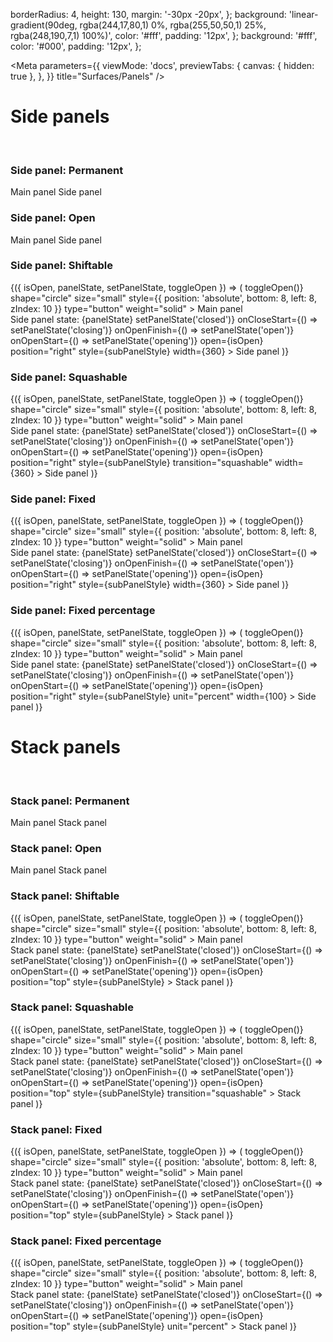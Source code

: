 
  borderRadius: 4,
  height: 130,
  margin: '-30px -20px',
};
  background: 'linear-gradient(90deg, rgba(244,17,80,1) 0%, rgba(255,50,50,1) 25%, rgba(248,190,7,1) 100%)',
  color: '#fff',
  padding: '12px',
};
  background: '#fff',
  color: '#000',
  padding: '12px',
};

<Meta
  parameters={{
    viewMode: 'docs',
    previewTabs: {
      canvas: { hidden: true },
    },
  }}
  title="Surfaces/Panels"
/>

<PageTitle src="components/Panels" title="Panels" />

# Side panels

<br />

### Side panel: Permanent

<Canvas>
  <Story name="Side panel: Permanent">
    <PanelContainer orientation="vertical" style={panelContainerStyle}>
      <MainPanel style={mainPanelStyle}>Main panel</MainPanel>
      <PermanentSidePanel position="right" style={subPanelStyle} width={360}>
        Side panel
      </PermanentSidePanel>
    </PanelContainer>
  </Story>
</Canvas>

### Side panel: Open

<Canvas>
  <Story name="Side panel: Open">
    <PanelContainer orientation="vertical" style={panelContainerStyle}>
      <MainPanel style={mainPanelStyle}>Main panel</MainPanel>
      <SidePanel open position="right" style={subPanelStyle} width={360}>
        Side panel
      </SidePanel>
    </PanelContainer>
  </Story>
</Canvas>

### Side panel: Shiftable

<Canvas>
  <Story name="Side panel: Shiftable">
    <PanelsWrapper isOpen>
      {({ isOpen, panelState, setPanelState, toggleOpen }) => (
        <React.Fragment>
          <PanelContainer orientation="vertical" style={panelContainerStyle}>
            <IconButton
              color="white"
              onClick={() => toggleOpen()}
              shape="circle"
              size="small"
              style={{ position: 'absolute', bottom: 8, left: 8, zIndex: 10 }}
              type="button"
              weight="solid"
            >
              <RightPanelIcon size={14} />
            </IconButton>
            <MainPanel style={mainPanelStyle}>
              Main panel
              <br />
              Side panel state: {panelState}
            </MainPanel>
            <SidePanel
              onCloseFinish={() => setPanelState('closed')}
              onCloseStart={() => setPanelState('closing')}
              onOpenFinish={() => setPanelState('open')}
              onOpenStart={() => setPanelState('opening')}
              open={isOpen}
              position="right"
              style={subPanelStyle}
              width={360}
            >
              Side panel
            </SidePanel>
          </PanelContainer>
        </React.Fragment>
      )}
    </PanelsWrapper>
  </Story>
</Canvas>

### Side panel: Squashable

<Canvas>
  <Story name="Side panel: Squashable">
    <PanelsWrapper isOpen>
      {({ isOpen, panelState, setPanelState, toggleOpen }) => (
        <React.Fragment>
          <PanelContainer orientation="vertical" style={panelContainerStyle}>
            <IconButton
              color="white"
              onClick={() => toggleOpen()}
              shape="circle"
              size="small"
              style={{ position: 'absolute', bottom: 8, left: 8, zIndex: 10 }}
              type="button"
              weight="solid"
            >
              <RightPanelIcon size={14} />
            </IconButton>
            <MainPanel style={mainPanelStyle}>
              Main panel
              <br />
              Side panel state: {panelState}
            </MainPanel>
            <SidePanel
              onCloseFinish={() => setPanelState('closed')}
              onCloseStart={() => setPanelState('closing')}
              onOpenFinish={() => setPanelState('open')}
              onOpenStart={() => setPanelState('opening')}
              open={isOpen}
              position="right"
              style={subPanelStyle}
              transition="squashable"
              width={360}
            >
              Side panel
            </SidePanel>
          </PanelContainer>
        </React.Fragment>
      )}
    </PanelsWrapper>
  </Story>
</Canvas>

### Side panel: Fixed

<Canvas>
  <Story name="Side panel: Fixed">
    <PanelsWrapper isOpen>
      {({ isOpen, panelState, setPanelState, toggleOpen }) => (
        <React.Fragment>
          <PanelContainer orientation="vertical" style={panelContainerStyle}>
            <IconButton
              color="white"
              onClick={() => toggleOpen()}
              shape="circle"
              size="small"
              style={{ position: 'absolute', bottom: 8, left: 8, zIndex: 10 }}
              type="button"
              weight="solid"
            >
              <RightPanelIcon size={14} />
            </IconButton>
            <MainPanel style={mainPanelStyle}>
              Main panel
              <br />
              Side panel state: {panelState}
            </MainPanel>
            <SidePanel
              fixed
              onCloseFinish={() => setPanelState('closed')}
              onCloseStart={() => setPanelState('closing')}
              onOpenFinish={() => setPanelState('open')}
              onOpenStart={() => setPanelState('opening')}
              open={isOpen}
              position="right"
              style={subPanelStyle}
              width={360}
            >
              Side panel
            </SidePanel>
          </PanelContainer>
        </React.Fragment>
      )}
    </PanelsWrapper>
  </Story>
</Canvas>

### Side panel: Fixed percentage

<Canvas>
  <Story name="Side panel: Fixed percentage">
    <PanelsWrapper>
      {({ isOpen, panelState, setPanelState, toggleOpen }) => (
        <React.Fragment>
          <PanelContainer orientation="vertical" style={panelContainerStyle}>
            <IconButton
              color="white"
              onClick={() => toggleOpen()}
              shape="circle"
              size="small"
              style={{ position: 'absolute', bottom: 8, left: 8, zIndex: 10 }}
              type="button"
              weight="solid"
            >
              <RightPanelIcon size={14} />
            </IconButton>
            <MainPanel style={mainPanelStyle}>
              Main panel
              <br />
              Side panel state: {panelState}
            </MainPanel>
            <SidePanel
              fixed
              onCloseFinish={() => setPanelState('closed')}
              onCloseStart={() => setPanelState('closing')}
              onOpenFinish={() => setPanelState('open')}
              onOpenStart={() => setPanelState('opening')}
              open={isOpen}
              position="right"
              style={subPanelStyle}
              unit="percent"
              width={100}
            >
              Side panel
            </SidePanel>
          </PanelContainer>
        </React.Fragment>
      )}
    </PanelsWrapper>
  </Story>
</Canvas>

# Stack panels

<br />

### Stack panel: Permanent

<Canvas>
  <Story name="Stack panel: Permanent">
    <PanelContainer reverse orientation="horizontal" style={panelContainerStyle}>
      <MainPanel style={mainPanelStyle}>Main panel</MainPanel>
      <PermanentStackPanel height={40} position="top" style={subPanelStyle}>
        Stack panel
      </PermanentStackPanel>
    </PanelContainer>
  </Story>
</Canvas>

### Stack panel: Open

<Canvas>
  <Story name="Stack panel: Open">
    <PanelContainer reverse orientation="horizontal" style={panelContainerStyle}>
      <MainPanel style={mainPanelStyle}>Main panel</MainPanel>
      <StackPanel open height={40} position="top" style={subPanelStyle}>
        Stack panel
      </StackPanel>
    </PanelContainer>
  </Story>
</Canvas>

### Stack panel: Shiftable

<Canvas>
  <Story name="Stack panel: Shiftable">
    <PanelsWrapper isOpen>
      {({ isOpen, panelState, setPanelState, toggleOpen }) => (
        <React.Fragment>
          <PanelContainer reverse orientation="horizontal" style={panelContainerStyle}>
            <IconButton
              color="white"
              onClick={() => toggleOpen()}
              shape="circle"
              size="small"
              style={{ position: 'absolute', bottom: 8, left: 8, zIndex: 10 }}
              type="button"
              weight="solid"
            >
              <RightPanelIcon size={14} />
            </IconButton>
            <MainPanel style={mainPanelStyle}>
              Main panel
              <br />
              Stack panel state: {panelState}
            </MainPanel>
            <StackPanel
              height={40}
              onCloseFinish={() => setPanelState('closed')}
              onCloseStart={() => setPanelState('closing')}
              onOpenFinish={() => setPanelState('open')}
              onOpenStart={() => setPanelState('opening')}
              open={isOpen}
              position="top"
              style={subPanelStyle}
            >
              Stack panel
            </StackPanel>
          </PanelContainer>
        </React.Fragment>
      )}
    </PanelsWrapper>
  </Story>
</Canvas>

### Stack panel: Squashable

<Canvas>
  <Story name="Stack panel: Squashable">
    <PanelsWrapper isOpen>
      {({ isOpen, panelState, setPanelState, toggleOpen }) => (
        <React.Fragment>
          <PanelContainer reverse orientation="horizontal" style={panelContainerStyle}>
            <IconButton
              color="white"
              onClick={() => toggleOpen()}
              shape="circle"
              size="small"
              style={{ position: 'absolute', bottom: 8, left: 8, zIndex: 10 }}
              type="button"
              weight="solid"
            >
              <RightPanelIcon size={14} />
            </IconButton>
            <MainPanel style={mainPanelStyle}>
              Main panel
              <br />
              Stack panel state: {panelState}
            </MainPanel>
            <StackPanel
              height={40}
              onCloseFinish={() => setPanelState('closed')}
              onCloseStart={() => setPanelState('closing')}
              onOpenFinish={() => setPanelState('open')}
              onOpenStart={() => setPanelState('opening')}
              open={isOpen}
              position="top"
              style={subPanelStyle}
              transition="squashable"
            >
              Stack panel
            </StackPanel>
          </PanelContainer>
        </React.Fragment>
      )}
    </PanelsWrapper>
  </Story>
</Canvas>

### Stack panel: Fixed

<Canvas>
  <Story name="Stack panel: Fixed">
    <PanelsWrapper isOpen>
      {({ isOpen, panelState, setPanelState, toggleOpen }) => (
        <React.Fragment>
          <PanelContainer reverse orientation="horizontal" style={panelContainerStyle}>
            <IconButton
              color="white"
              onClick={() => toggleOpen()}
              shape="circle"
              size="small"
              style={{ position: 'absolute', bottom: 8, left: 8, zIndex: 10 }}
              type="button"
              weight="solid"
            >
              <RightPanelIcon size={14} />
            </IconButton>
            <MainPanel style={mainPanelStyle}>
              Main panel
              <br />
              Stack panel state: {panelState}
            </MainPanel>
            <StackPanel
              fixed
              height={40}
              onCloseFinish={() => setPanelState('closed')}
              onCloseStart={() => setPanelState('closing')}
              onOpenFinish={() => setPanelState('open')}
              onOpenStart={() => setPanelState('opening')}
              open={isOpen}
              position="top"
              style={subPanelStyle}
            >
              Stack panel
            </StackPanel>
          </PanelContainer>
        </React.Fragment>
      )}
    </PanelsWrapper>
  </Story>
</Canvas>

### Stack panel: Fixed percentage

<Canvas>
  <Story name="Stack panel: Fixed percentage">
    <PanelsWrapper>
      {({ isOpen, panelState, setPanelState, toggleOpen }) => (
        <React.Fragment>
          <PanelContainer reverse orientation="horizontal" style={panelContainerStyle}>
            <IconButton
              color="white"
              onClick={() => toggleOpen()}
              shape="circle"
              size="small"
              style={{ position: 'absolute', bottom: 8, left: 8, zIndex: 10 }}
              type="button"
              weight="solid"
            >
              <RightPanelIcon size={14} />
            </IconButton>
            <MainPanel style={mainPanelStyle}>
              Main panel
              <br />
              Stack panel state: {panelState}
            </MainPanel>
            <StackPanel
              fixed
              height={100}
              onCloseFinish={() => setPanelState('closed')}
              onCloseStart={() => setPanelState('closing')}
              onOpenFinish={() => setPanelState('open')}
              onOpenStart={() => setPanelState('opening')}
              open={isOpen}
              position="top"
              style={subPanelStyle}
              unit="percent"
            >
              Stack panel
            </StackPanel>
          </PanelContainer>
        </React.Fragment>
      )}
    </PanelsWrapper>
  </Story>
</Canvas>

